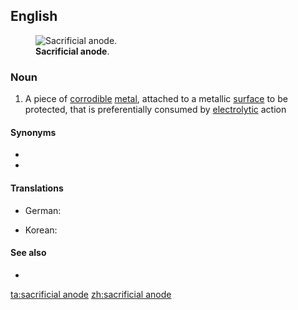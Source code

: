 ==English==
[[Image:Sacrificial anode.jpg|thumb|'''Sacrificial anode'''.]]

===Noun===
{{en-noun|head=[[sacrificial]] [[anode]]}}

# {{lb|en|industry}} A piece of [[corrodible]] [[metal]], attached to a metallic [[surface]] to be protected, that is preferentially consumed by [[electrolytic]] action

====Synonyms====
* {{l|en|galvanic anode}}
* {{l|en|sacrificial rod}}

====Translations====
{{trans-top|piece of corrodible metal}}
* German: {{t+|de|Opferanode|f}}
{{trans-mid}}
* Korean: {{t|ko|희생약극|tr=huisaeng yakgeuk|sc=Hang}}
{{trans-bottom}}

====See also====
* {{pedialite}}

[[ta:sacrificial anode]]
[[zh:sacrificial anode]]